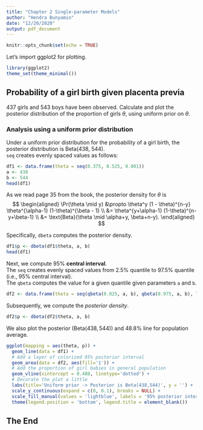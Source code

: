 ```yaml
---
title: "Chapter 2 Single-parameter Models"
author: "Hendra Bunyamin"
date: "12/20/2020"
output: pdf_document
---
```


```r
knitr::opts_chunk$set(echo = TRUE)
```

Let's import ggplot2 for plotting.
```r
library(ggplot2)
theme_set(theme_minimal())
```

## Probability of a girl birth given placenta previa 
437 girls and 543 boys have been observed. Calculate and plot the posterior distribution of the proportion of girls $\theta$, using uniform prior on $\theta$.

### Analysis using a uniform prior distribution
Under a uniform prior distribution for the probability of a girl birth, the posterior distribution is Beta(438, 544).    
`seq` creates evenly spaced values as follows:
```r
df1 <- data.frame(theta = seq(0.375, 0.525, 0.001))
a <- 438
b <- 544
head(df1)
```

As we read page $35$ from the book, the posterior density for $\theta$ is 
$$ \begin{aligned}
  \Pr(\theta \mid y) &\propto \theta^y (1 - \theta)^{n-y} \theta^{\alpha-1} (1-\theta)^{\beta - 1} \\
                     &= \theta^{y+\alpha-1} (1-\theta)^{n-y+\beta-1} \\
                     &= \text{Beta}(\theta \mid \alpha+y, \beta+n-y).
\end{aligned} $$

Specifically, `dbeta` computes the posterior density.   
```r
df1$p <- dbeta(df1$theta, a, b)
head(df1)
```

Next, we compute $95\%$ **central interval**.    
The `seq` creates evenly spaced values from $2.5\%$ quantile to $97.5\%$ quantile (i.e., $95\%$ central interval).     
The `qbeta` computes the value for a given quantile given parameters `a` and `b`.

```r
df2 <- data.frame(theta = seq(qbeta(0.025, a, b), qbeta(0.975, a, b), length.out = 100))
```

Subsequently, we compute the _posterior density_.     
```r
df2$p <- dbeta(df2$theta, a, b)
```

We also plot the posterior ($\text{Beta}(438, 544)$) and $48.8\%$  line for population average.
```r
ggplot(mapping = aes(theta, p)) +
  geom_line(data = df1) +
  # Add a layer of colorized 95% posterior interval
  geom_area(data = df2, aes(fill='1')) +
  # Add the proportion of girl babies in general population
  geom_vline(xintercept = 0.488, linetype='dotted') +
  # Decorate the plot a little
  labs(title='Uniform prior -> Posterior is Beta(438,544)', y = '') +
  scale_y_continuous(expand = c(0, 0.1), breaks = NULL) +
  scale_fill_manual(values = 'lightblue', labels = '95% posterior interval') +
  theme(legend.position = 'bottom', legend.title = element_blank())
```

## The End